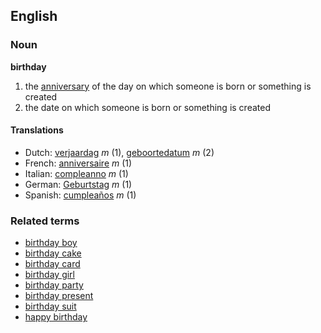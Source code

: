 ==English==
===Noun===
'''birthday'''

#the [[anniversary]] of the day on which someone is born or something is created
#the date on which someone is born or something is created

====Translations====
*Dutch: [[verjaardag]] ''m'' (1), [[geboortedatum]] ''m'' (2)
*French: [[anniversaire]] ''m'' (1)
*Italian: [[compleanno]] ''m'' (1)
*German: [[Geburtstag]] ''m'' (1)
*Spanish: [[cumpleaños]] ''m'' (1)

===Related terms===
*[[birthday boy]]
*[[birthday cake]]
*[[birthday card]]
*[[birthday girl]]
*[[birthday party]]
*[[birthday present]]
*[[birthday suit]]
*[[happy birthday]]